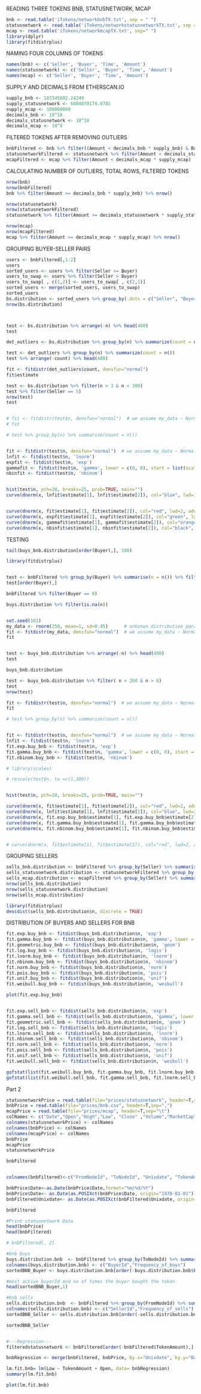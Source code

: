 
READING THREE TOKENS BNB, STATUSNETWORK, MCAP
```r
bnb <- read.table('iTokens/networkbnbTX.txt', sep = " ")
statusnetwork <- read.table('iTokens/networkstatusnetworkTX.txt', sep = " ")
mcap <- read.table('iTokens/networkmcapTX.txt', sep=" ")
library(dplyr)
library(fitdistrplus)
```
NAMING FOUR COLUMNS OF TOKENS
```r
names(bnb) <- c('Seller', 'Buyer', 'Time', 'Amount')
names(statusnetwork) <- c('Seller', 'Buyer', 'Time', 'Amount')
names(mcap) <- c('Seller', 'Buyer', 'Time', 'Amount')

```

SUPPLY AND DECIMALS FROM ETHERSCAN.IO
```r
supply_bnb <- 183345602.24249
supply_statusnetwork <- 6804870174.8781
supply_mcap <- 100000000
decimals_bnb <- 10^18
decimals_statusnetwork <- 10^18
decimals_mcap <- 10^8
```

FILTERED TOKENS AFTER REMOVING OUTLIERS
```r
bnbFiltered <- bnb %>% filter((Amount < decimals_bnb * supply_bnb) & Buyer != 0 & Seller != 0)
statusnetworkFiltered <- statusnetwork %>% filter(Amount < decimals_statusnetwork * supply_statusnetwork)
mcapFiltered <- mcap %>% filter(Amount < decimals_mcap * supply_mcap)
```

CALCULATING NUMBER OF OUTLIERS, TOTAL ROWS, FILTERED TOKENS
```r
nrow(bnb)
nrow(bnbFiltered)
bnb %>% filter(Amount >= decimals_bnb * supply_bnb) %>% nrow()

nrow(statusnetwork)
nrow(statusnetworkFiltered)
statusnetwork %>% filter(Amount >= decimals_statusnetwork * supply_statusnetwork) %>% nrow()

nrow(mcap)
nrow(mcapFiltered)
mcap %>% filter(Amount >= decimals_mcap * supply_mcap) %>% nrow()
```


GROUPING BUYER-SELLER PAIRS  
```r

users <- bnbFiltered[,1:2]
users
sorted_users <- users %>% filter(Seller <= Buyer)
users_to_swap <- users %>% filter(Seller > Buyer)
users_to_swap[ , c(1,2)] <- users_to_swap[ , c(2,1)]
sorted_users <- merge(sorted_users, users_to_swap)
sorted_users
bs.distribution <- sorted_users %>% group_by(.dots = c("Seller", "Buyer")) %>% count() %>% ungroup
nrow(bs.distribution)



test <- bs.distribution %>% arrange(-n) %>% head(400)
test

det_outliers <- bs.distribution %>% group_by(n) %>% summarize(count = n())

test <- det_outliers %>% group_by(n) %>% summarize(count = n())
test %>% arrange(-count) %>% head(400)

fit <- fitdistr(det_outliers$count, densfun="normal")
fit$estimate

test <- bs.distribution %>% filter(n > 3 & n < 300)
test %>% filter(Seller == 5)
nrow(test)
test


# fit <- fitdistr(test$n, densfun="normal")  # we assume my_data ~ Normal(?,?)
# fit

# test %>% group_by(n) %>% summarize(count = n())


fit <- fitdistr(test$n, densfun="normal")  # we assume my_data ~ Normal(?,?)
lnfit <- fitdist(test$n, 'lnorm')
expfit <- fitdist(test$n, 'exp')
gammafit <- fitdist(test$n, 'gamma', lower = c(0, 0), start = list(scale = 1, shape = 1))
nbinfit <- fitdist(test$n, 'nbinom')


hist(test$n, pch=20, breaks=25, prob=TRUE, main="")
curve(dnorm(x, lnfit$estimate[1], lnfit$estimate[2]), col="blue", lwd=1, add=T)


curve(dnorm(x, fit$estimate[1], fit$estimate[2]), col="red", lwd=2, add=T)
curve(dnorm(x, expfit$estimate[1], expfit$estimate[2]), col="green", lwd=2, add=T)
curve(dnorm(x, gammafit$estimate[1], gammafit$estimate[2]), col="orange", lwd=2, add=T)
curve(dnorm(x, nbinfit$estimate[1], nbinfit$estimate[2]), col="black", lwd=2, add=T)


```

TESTING 
```r
tail(buys_bnb.distribution[order(Buyer),], 100)

library(fitdistrplus)


test <- bnbFiltered %>% group_by(Buyer) %>% summarise(n = n()) %>% filter(Buyer == 0)
test[order(Buyer),]

bnbFiltered %>% filter(Buyer == 0)

buys.distribution %>% filter(is.na(n))


set.seed(101)
my_data <- rnorm(250, mean=1, sd=0.45)      # unkonwn distribution parameters
fit <- fitdistr(my_data, densfun="normal")  # we assume my_data ~ Normal(?,?)
fit


test <- buys_bnb.distribution %>% arrange(-n) %>% head(400)
test

buys_bnb.distribution

test <- buys_bnb.distribution %>% filter( n < 260 & n > 6)
test
nrow(test)

fit <- fitdistr(test$n, densfun="normal")  # we assume my_data ~ Normal(?,?)
fit

# test %>% group_by(n) %>% summarize(count = n())


fit <- fitdistr(test$n, densfun="normal")  # we assume my_data ~ Normal(?,?)
lnfit <- fitdist(test$n, 'lnorm')
fit.exp.buy_bnb <- fitdist(test$n, 'exp')
fit.gamma.buy_bnb <- fitdist(test$n, 'gamma', lower = c(0, 0), start = list(scale = 1, shape = 1))
fit.nbinom.buy_bnb <- fitdist(test$n, 'nbinom')

# library(scales)

# rescale(test$n, to =c(1,300))


hist(test$n, pch=20, breaks=25, prob=TRUE, main="")

curve(dnorm(x, fit$estimate[1], fit$estimate[2]), col="red", lwd=2, add=T)
curve(dnorm(x, lnfit$estimate[1], lnfit$estimate[2]), col="blue", lwd=2, add=T)
curve(dnorm(x, fit.exp.buy_bnb$estimate[1], fit.exp.buy_bnb$estimate[2]), col="green", lwd=2, add=T)
curve(dnorm(x, fit.gamma.buy_bnb$estimate[1], fit.gamma.buy_bnb$estimate[2]), col="orange", lwd=2, add=T)
curve(dnorm(x, fit.nbinom.buy_bnb$estimate[1], fit.nbinom.buy_bnb$estimate[2]), col="black", lwd=2, add=T)


# curve(dnorm(x, fit$estimate[1], fit$estimate[2]), col="red", lwd=2, add=T)
```


GROUPING SELLERS
```r
sells_bnb.distribution <- bnbFiltered %>% group_by(Seller) %>% summarise(n = n()) %>% ungroup
sells_statusnetwork.distribution <- statusnetworkFiltered %>% group_by(Seller) %>% summarise(n = n()) %>% ungroup
sells_mcap.distribution <- mcapFiltered %>% group_by(Seller) %>% summarise(n = n()) %>% ungroup
nrow(sells_bnb.distribution)
nrow(sells_statusnetwork.distribution)
nrow(sells_mcap.distribution)
```
```r
library(fitdistrplus)
descdist(sells_bnb.distribution$n, discrete = TRUE)
```

DISTRIBUTION OF BUYERS AND SELLERS FOR BNB 
```r
fit.exp.buy_bnb <- fitdist(buys_bnb.distribution$n, 'exp')
fit.gamma.buy_bnb <- fitdist(buys_bnb.distribution$n, 'gamma', lower = c(0, 0), start = list(scale = 1, shape = 1))
fit.geometric.buy_bnb <- fitdist(buys_bnb.distribution$n, 'geom')
fit.log.buy_bnb <- fitdist(buys_bnb.distribution$n, 'logis')
fit.lnorm.buy_bnb <- fitdist(buys_bnb.distribution$n, 'lnorm')
fit.nbinom.buy_bnb <- fitdist(buys_bnb.distribution$n, 'nbinom')
fit.norm.buy_bnb <- fitdist(buys_bnb.distribution$n, 'norm')
fit.pois.buy_bnb <- fitdist(buys_bnb.distribution$n, 'pois')
fit.unif.buy_bnb <- fitdist(buys_bnb.distribution$n, 'unif')
fit.weibull.buy_bnb <- fitdist(buys_bnb.distribution$n, 'weibull')

plot(fit.exp.buy_bnb)


fit.exp.sell_bnb <- fitdist(sells_bnb.distribution$n, 'exp')
fit.gamma.sell_bnb <- fitdist(sells_bnb.distribution$n, 'gamma', lower = c(0, 0), start = list(scale = 1, shape = 1))
fit.geometric.sell_bnb <- fitdist(sells_bnb.distribution$n, 'geom')
fit.log.sell_bnb <- fitdist(sells_bnb.distribution$n, 'logis')
fit.lnorm.sell_bnb <- fitdist(sells_bnb.distribution$n, 'lnorm')
fit.nbinom.sell_bnb <- fitdist(sells_bnb.distribution$n, 'nbinom')
fit.norm.sell_bnb <- fitdist(sells_bnb.distribution$n, 'norm')
fit.pois.sell_bnb <- fitdist(sells_bnb.distribution$n, 'pois')
fit.unif.sell_bnb <- fitdist(sells_bnb.distribution$n, 'unif')
fit.weibull.sell_bnb <- fitdist(sells_bnb.distribution$n, 'weibull')

gofstat(list(fit.weibull.buy_bnb, fit.gamma.buy_bnb, fit.lnorm.buy_bnb, fit.exp.buy_bnb, fit.log.buy_bnb, fit.geometric.buy_bnb, fit.nbinom.buy_bnb, fit.norm.buy_bnb, fit.pois.buy_bnb, fit.unif.buy_bnb))
gofstat(list(fit.weibull.sell_bnb, fit.gamma.sell_bnb, fit.lnorm.sell_bnb, fit.exp.sell_bnb, fit.log.sell_bnb, fit.geometric.sell_bnb, fit.nbinom.sell_bnb, fit.norm.sell_bnb, fit.pois.sell_bnb, fit.unif.sell_bnb))
```


Part 2

```r

statusnetworkPrice = read.table(file="prices/statusnetwork", header=T,sep="\t")
bnbPrice = read.table(file="prices/bnb.csv", header=T,sep=",")
mcapPrice = read.table(file="prices/mcap", header=T,sep="\t")
colNames <- c("Date","Open","High","Low", "Close" ,"Volume","MarketCap")
colnames(statusnetworkPrice) <- colNames
colnames(bnbPrice) <- colNames
colnames(mcapPrice) <- colNames
bnbPrice
mcapPrice
statusnetworkPrice

bnbFiltered


colnames(bnbFiltered)<-c("FromNodeId", "ToNodeId", "Unixdate", "TokenAmount")

bnbPrice$Date<-as.Date(bnbPrice$Date,format="%m/%d/%Y")
bnbPrice$Date<- as.Date(as.POSIXct(bnbPrice$Date, origin="1970-01-01"))
bnbFiltered$Unixdate<- as.Date(as.POSIXct(bnbFiltered$Unixdate, origin="1970-01-01")) 

bnbFiltered

#Print statusnetwork Data
head(bnbPrice)
head(bnbFiltered)

# bnbFiltered[, 2]

#bnb buys
buys.distribution.bnb  <- bnbFiltered %>% group_by(ToNodeId) %>% summarise(n = n()) %>% ungroup 
colnames(buys.distribution.bnb) <- c("BuyerId","Frequency_of_buys")
sortedBNB_Buyer <- buys.distribution.bnb[order(-buys.distribution.bnb$Frequency_of_buys),]

#most active buyerId and no of times the buyer bought the token
head(sortedBNB_Buyer,1)

#bnb sells
sells.distribution.bnb  <- bnbFiltered %>% group_by(FromNodeId) %>% summarise(n = n()) %>% ungroup 
colnames(sells.distribution.bnb) <- c("SellerId","Frequency_of_sells")
sortedBNB_Seller <- sells.distribution.bnb[order(-sells.distribution.bnb$Frequency_of_sells),]

sortedBNB_Seller


#---Regression---
filteredstatusnetwork <- bnbFiltered[order(-bnbFiltered$TokenAmount),]

bnbRegression <- merge(bnbFiltered, bnbPrice, by.x="Unixdate", by.y="Date")

lm.fit.bnb= lm(Low ~ TokenAmount + Open, data= bnbRegression)
summary(lm.fit.bnb)

plot(lm.fit.bnb)

```

